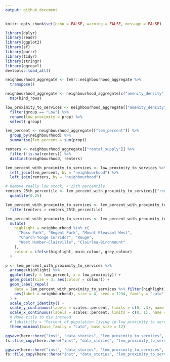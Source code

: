 ```yaml
---
output: github_document
---
```


```r
knitr::opts_chunk$set(echo = FALSE, warning = FALSE, message = FALSE)
```

```r
library(dplyr)
library(readr)
library(ggplot2)
library(sf)
library(purrr)
library(tidyr)
library(stringr)
library(ggrepel)
devtools::load_all()
```

```r
neighbourhood_aggregate <- lemr::neighbourhood_aggregate %>%
  transpose()

neighbourhood_aggregate <- neighbourhood_aggregate[c("amenity_density", "lem_percent", "rental_supply")] %>%
  map(bind_rows)

low_proximity_to_services <- neighbourhood_aggregate[["amenity_density"]] %>%
  filter(group == "Low") %>%
  rename(low_proximity = prop) %>%
  select(-group)

lem_percent <- neighbourhood_aggregate[["lem_percent"]] %>%
  group_by(neighbourhood) %>%
  summarise(lem_percent = sum(prop))

renters <- neighbourhood_aggregate[["rental_supply"]] %>%
  filter(!is.na(renters)) %>%
  distinct(neighbourhood, renters)

lem_percent_with_proximity_to_services <- low_proximity_to_services %>%
  left_join(lem_percent, by = "neighbourhood") %>%
  left_join(renters, by = "neighbourhood")

# Remove really low stock, < 25th percentile
renters_25th_percentile <- lem_percent_with_proximity_to_services[["renters"]] %>%
  quantile(0.25)

lem_percent_with_proximity_to_services <- lem_percent_with_proximity_to_services %>%
  filter(renters > renters_25th_percentile)
```

```r
lem_percent_with_proximity_to_services <- lem_percent_with_proximity_to_services %>%
  mutate(
    highlight = neighbourhood %in% c(
      "Moss Park", "Regent Park", "Mount Pleasant West",
      "Church-Yonge Corridor", "Rouge",
      "West Humber-Clairville", "Clairlea-Birchmount"
    ),
    colour = ifelse(highlight, main_colour, grey_colour)
  )

p <- lem_percent_with_proximity_to_services %>%
  arrange(highlight) %>%
  ggplot(aes(y = lem_percent, x = low_proximity)) +
  geom_point(size = 3, aes(colour = colour)) +
  geom_label_repel(
    data = lem_percent_with_proximity_to_services %>% filter(highlight), 
    aes(label = neighbourhood), size = 4, seed = 1234, family = "Lato"
  ) +
  scale_color_identity() +
  scale_y_continuous(labels = scales::percent, limits = c(0, .3), name = "% of LEM rental supply") +
  scale_x_continuous(labels = scales::percent, limits = c(0, 1), name = "% of population with low proximity to services") +
  # Move title to div instead
  # labs(title = "Percent of population living in low proximity to services versus percent of rental supply that is low-end of market, by neighbourhood") +
  theme_minimal(base_family = "Lato", base_size = 12)

ggsave(here::here("inst", "data_stories", "lem_proximity_to_services", "lem_proximity_to_services_wide.png"), width = 9, height = 5, dpi = 300, bg = "white")
fs::file_copy(here::here("inst", "data_stories", "lem_proximity_to_services", "lem_proximity_to_services_wide.png"), here::here("inst", "app", "www", "lem_proximity_to_services_wide.png"), overwrite = TRUE)

ggsave(here::here("inst", "data_stories", "lem_proximity_to_services", "lem_proximity_to_services_narrow.png"), width = 5, height = 7, dpi = 300, bg = "white")
fs::file_copy(here::here("inst", "data_stories", "lem_proximity_to_services", "lem_proximity_to_services_narrow.png"), here::here("inst", "app", "www", "lem_proximity_to_services_narrow.png"), overwrite = TRUE)
```
